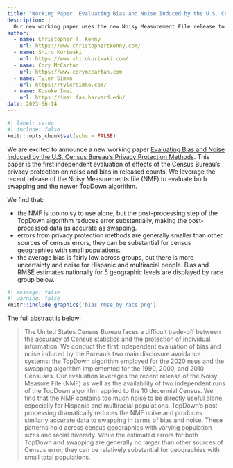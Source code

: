 ```yaml
---
title: "Working Paper: Evaluating Bias and Noise Induced by the U.S. Census Bureau's Privacy Protection Methods"
description: |
  Our new working paper uses the new Noisy Measurement File release to understand bias and noise caused by swapping (1990-2010) and the TopDown algorithm (2020).
author:
  - name: Christopher T. Kenny
    url: https://www.christophertkenny.com/
  - name: Shiro Kuriwaki
    url: https://www.shirokuriwaki.com/
  - name: Cory McCartan
    url: https://www.corymccartan.com
  - name: Tyler Simko
    url: https://tylersimko.com/
  - name: Kosuke Imai
    url: https://imai.fas.harvard.edu/
date: 2023-06-14
---
```



```r
#| label: setup
#| include: false
knitr::opts_chunk$set(echo = FALSE)
```

We are excited to announce a new working paper [Evaluating Bias and Noise Induced by the U.S. Census Bureau's Privacy Protection Methods](https://arxiv.org/abs/2306.07521). This paper is the first independent evaluation of effects of the Census Bureau's privacy protection on noise and bias in released counts. We leverage the recent release of the Noisy Measurements file (NMF) to evaluate both swapping and the newer TopDown algorithm.

We find that:

- the NMF is too noisy to use alone, but the post-processing step of the TopDown algorithm reduces error substantially, making the post-processed data as accurate as swapping.
- errors from privacy protection methods are generally smaller than other sources of census errors, they can be substantial for census geographies with small populations.
- the average bias is fairly low across groups, but there is more uncertainty and noise for Hispanic and multiracial people. Bias and RMSE estimates nationally for 5 geographic levels are displayed by race group below.

```r
#| message: false
#| warning: false
knitr::include_graphics('bias_rmse_by_race.png')
```


The full abstract is below:

> The United States Census Bureau faces a difficult trade-off between the accuracy of Census statistics and the protection of individual information. We conduct the first independent evaluation of bias and noise induced by the Bureau's two main disclosure avoidance systems: the TopDown algorithm employed for the 2020 nsus and the swapping algorithm implemented for the 1990, 2000, and 2010 Censuses. Our evaluation leverages the recent release of the Noisy Measure File (NMF) as well as the availability of two independent runs of the TopDown algorithm applied to the 10 decennial Census. We find that the NMF contains too much noise to be directly useful alone, especially for Hispanic and multiracial populations. TopDown's post-processing dramatically reduces the NMF noise and produces similarly accurate data to swapping in terms of bias and noise. These patterns hold across census geographies with varying population sizes and racial diversity. While the estimated errors for both TopDown and swapping are generally no larger than other sources of Census error, they can be relatively substantial for geographies with small total populations.
